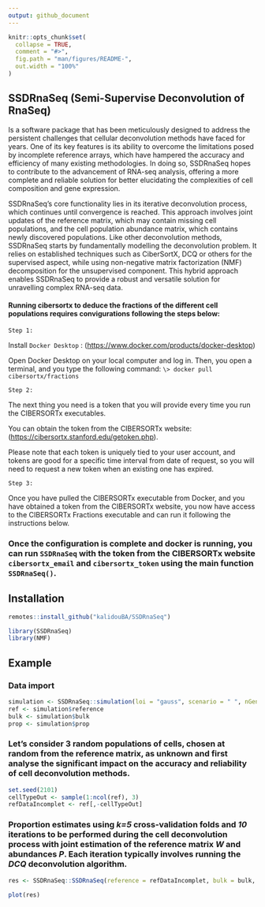 ```yaml
---
output: github_document
---
```


<!-- README.md is generated from README.Rmd. Please edit that file -->

```r
knitr::opts_chunk$set(
  collapse = TRUE,
  comment = "#>",
  fig.path = "man/figures/README-",
  out.width = "100%"
)
```


## **SSDRnaSeq (Semi-Supervise Deconvolution of RnaSeq)**

Is a software package that has been meticulously designed to address the persistent challenges that cellular deconvolution methods have faced for years. One of its key features is its ability to overcome the limitations posed by incomplete reference arrays, which have hampered the accuracy and efficiency of many existing methodologies. In doing so, SSDRnaSeq hopes to contribute to the advancement of RNA-seq analysis, offering a more complete and reliable solution for better elucidating the complexities of cell composition and gene expression.

SSDRnaSeq's core functionality lies in its iterative deconvolution process, which continues until convergence is reached. This approach involves joint updates of the reference matrix, which may contain missing cell populations, and the cell population abundance matrix, which contains newly discovered populations. Like other deconvolution methods, SSDRnaSeq starts by fundamentally modelling the deconvolution problem. It relies on established techniques such as CiberSortX, DCQ or others for the supervised aspect, while using non-negative matrix factorization (NMF) decomposition for the unsupervised component. This hybrid approach enables SSDRnaSeq to provide a robust and versatile solution for unravelling complex RNA-seq data.

#### Running cibersortx to deduce the fractions of the different cell populations requires convigurations following the steps below:

`Step 1:`

Install `Docker Desktop` : (<https://www.docker.com/products/docker-desktop>)

Open Docker Desktop on your local computer and log in. Then, you open a terminal, and you type the following command: `\> docker pull cibersortx/fractions`

`Step 2:`

The next thing you need is a token that you will provide every time you run the CIBERSORTx executables.

You can obtain the token from the CIBERSORTx website: (<https://cibersortx.stanford.edu/getoken.php>).

Please note that each token is uniquely tied to your user account, and tokens are good for a specific time interval from date of request, so you will need to request a new token when an existing one has expired.

`Step 3:`

Once you have pulled the CIBERSORTx executable from Docker, and you have obtained a token from the CIBERSORTx website, you now have access to the CIBERSORTx Fractions executable and can run it following the instructions below.

### Once the configuration is complete and docker is running, you can run `SSDRnaSeq` with the token from the CIBERSORTx website `cibersortx_email` and `cibersortx_token` using the main function `SSDRnaSeq()`.

## Installation

```r
remotes::install_github("kalidouBA/SSDRnaSeq")
```


```r
library(SSDRnaSeq)
library(NMF)
```


## Example

### Data import

```r
simulation <- SSDRnaSeq::simulation(loi = "gauss", scenario = " ", nGenes = 100, nCellsType = 15)
ref <- simulation$reference
bulk <- simulation$bulk
prop <- simulation$prop
```

### Let's consider 3 random populations of cells, chosen at random from the reference matrix, as unknown and first analyse the significant impact on the accuracy and reliability of cell deconvolution methods.

```r
set.seed(2101)
cellTypeOut <- sample(1:ncol(ref), 3)
refDataIncomplet <- ref[,-cellTypeOut]
```

### Proportion estimates using *k=5* cross-validation folds and *10* iterations to be performed during the cell deconvolution process with joint estimation of the reference matrix *W* and abundances *P*. Each iteration typically involves running the *DCQ* deconvolution algorithm.

```r
res <- SSDRnaSeq::SSDRnaSeq(reference = refDataIncomplet, bulk = bulk, k_folds = 5, nIteration = 5, methodDeconv ="DCQ")
```



``` r
plot(res)
```
